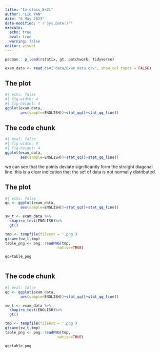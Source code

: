 ```yaml
---
title: "In-class_Ex01"
author: "LIU YAN"
date: "6 May 2023"
date-modified: "`r Sys.Date()`"
execute:
  echo: true
  eval: true
  warning: false
editor: visual
---
```



```r
pacman:: p_load(rstatix, gt, patchwork, tidyverse)

```

```r
exam_data <- read_csv("data/Exam_data.csv", show_col_types = FALSE)

```
::: panel-tabset

## The plot

```r
#| echo: false
#| fig-width: 4
#| fig-height: 4
ggplot(exam_data,
       aes(sample=ENGLISH))+stat_qq()+stat_qq_line()
```

## The code chunk
```r
#| eval: false
#| fig-width: 4
#| fig-height: 4
ggplot(exam_data,
       aes(sample=ENGLISH))+stat_qq()+stat_qq_line()
```
:::

::: {.callout-note}
we can see that the points deviate significantly form the straight diagonal line. this is a clear indication that the set of data is not normally distributed.
:::

::: panel-tabset
## The plot
```r
#| echo: false
qq <- ggplot(exam_data,
       aes(sample=ENGLISH))+stat_qq()+stat_qq_line()

sw_t <- exam_data %>%
  shapiro_test(ENGLISH)%>%
  gt()

tmp <- tempfile(fileext = '.png')
gtsave(sw_t,tmp)
table_png <- png::readPNG(tmp,
                        native=TRUE)

qq+table_png
  

```

## The code chunk
```r
#| eval: false
qq <- ggplot(exam_data,
       aes(sample=ENGLISH))+stat_qq()+stat_qq_line()

sw_t <- exam_data %>%
  shapiro_test(ENGLISH)%>%
  gt()

tmp <- tempfile(fileext = '.png')
gtsave(sw_t,tmp)
table_png <- png::readPNG(tmp,
                        native=TRUE)

qq+table_png
  

```
:::
